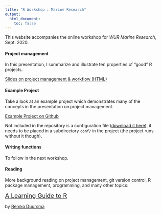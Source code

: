 ```yaml
---
title: "R Workshop : Marine Research"
output:
  html_document:
    toc: false
---
```



This website accompanies the online workshop for *WUR Marine Research*, Sept. 2020.


#### Project management

In this presentation, I summarize and illustrate ten properties of "good" R projects.

[Slides on project management & workflow (HTML)](02_workflowtalk.html)</span>


#### Example Project

Take a look at an example project which demonstrates many of the concepts in the presentation on project management. 

[Example Project on Github](https://github.com/RemkoDuursma/almereparking)

Not included in the repository is a configuration file ([download it here](data/config.yml)), it needs to be placed in a subdirectory `conf/` in the project (the project runs without it though).


#### Writing functions

To follow in the next workshop.



#### Reading

More background reading on project management, git version control, R package management, programming, and many other topics:

<span style="font-size: 1.4em">[A Learning Guide to R](https://remkoduursma.github.io/learningguidetor)</span>

by [Remko Duursma](https://www.remkoduursma.com)

